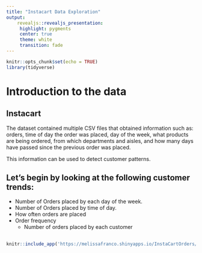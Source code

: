```yaml
---
title: "Instacart Data Exploration"
output: 
    revealjs::revealjs_presentation:  
     highlight: pygments
     center: true
     theme: white
     transition: fade
---
```


```r
knitr::opts_chunk$set(echo = TRUE)
library(tidyverse)
```

# Introduction to the data


## Instacart

The dataset contained multiple CSV files that obtained information such as: orders, time of day the order was placed, day of the week, what products are being ordered, from which departments and aisles, and how many days have passed since the previous order was placed. 

This information can be used to detect customer patterns. 

## Let's begin by looking at the following customer trends:

- Number of Orders placed by each day of the week.
- Number of Orders placed by time of day.
- How often orders are placed
- Order frequency
    - Number of orders placed by each customer


## 
```r
knitr::include_app('https://melissafranco.shinyapps.io/InstaCartOrders/', height = '800px')
```



